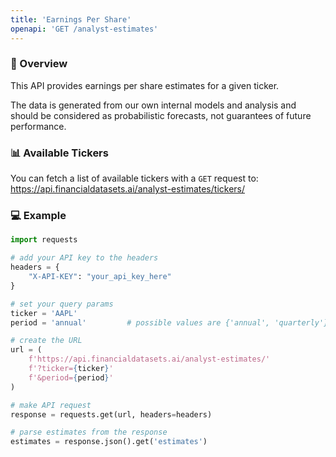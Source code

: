 ```yaml
---
title: 'Earnings Per Share'
openapi: 'GET /analyst-estimates'
---
```


### 👋 Overview
This API provides earnings per share estimates for a given ticker.

The data is generated from our own internal models and analysis and should be considered as probabilistic forecasts, not guarantees of future performance.

### 📊 Available Tickers
You can fetch a list of available tickers with a `GET` request to:
https://api.financialdatasets.ai/analyst-estimates/tickers/

### 💻 Example

```python Analyst Estimates
import requests

# add your API key to the headers
headers = {
    "X-API-KEY": "your_api_key_here"
}

# set your query params
ticker = 'AAPL'
period = 'annual'         # possible values are {'annual', 'quarterly'}

# create the URL
url = (
    f'https://api.financialdatasets.ai/analyst-estimates/'
    f'?ticker={ticker}'
    f'&period={period}'
)

# make API request
response = requests.get(url, headers=headers)

# parse estimates from the response
estimates = response.json().get('estimates')
```
